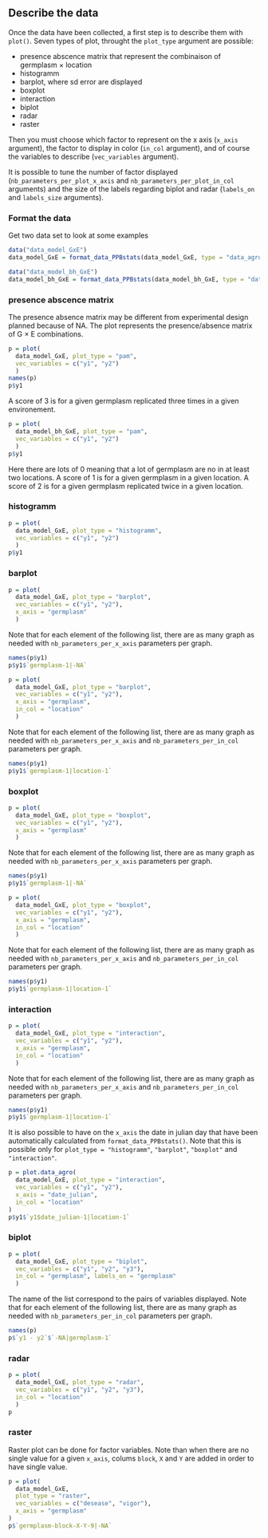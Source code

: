 ## Describe the data {#describe-data-agro}

Once the data have been collected, a first step is to describe them with `plot()`.
Seven types of plot, throught the `plot_type` argument are possible:

- presence abscence matrix that represent the combinaison of germplasm $\times$ location
- histogramm
- barplot, where sd error are displayed
- boxplot
- interaction
- biplot
- radar
- raster

Then you must choose which factor to represent on the x axis (`x_axis` argument),
the factor to display in color (`in_col` argument), and of course the variables to describe (`vec_variables` argument).

It is possible to tune the number of factor displayed (`nb_parameters_per_plot_x_axis` and `nb_parameters_per_plot_in_col` arguments) and the size of the labels regarding biplot and radar (`labels_on` and `labels_size` arguments).

### Format the data

Get two data set to look at some examples
```r
data("data_model_GxE")
data_model_GxE = format_data_PPBstats(data_model_GxE, type = "data_agro")

data("data_model_bh_GxE")
data_model_bh_GxE = format_data_PPBstats(data_model_bh_GxE, type = "data_agro")
```


### presence abscence matrix

The presence absence matrix may be different from experimental design planned because of NA.
The plot represents the presence/absence matrix of G $\times$ E combinations.

```r
p = plot(
  data_model_GxE, plot_type = "pam",
  vec_variables = c("y1", "y2")
  )
names(p)
p$y1
```

A score of 3 is for a given germplasm replicated three times in a given environement.

```r
p = plot(
  data_model_bh_GxE, plot_type = "pam",
  vec_variables = c("y1", "y2")
  )
p$y1
```

Here there are lots of 0 meaning that a lot of germplasm are no in at least two locations.
A score of 1 is for a given germplasm in a given location.
A score of 2 is for a given germplasm replicated twice in a given location.


### histogramm

```r
p = plot(
  data_model_GxE, plot_type = "histogramm",
  vec_variables = c("y1", "y2")
  )
p$y1
```


### barplot

```r
p = plot(
  data_model_GxE, plot_type = "barplot",
  vec_variables = c("y1", "y2"),
  x_axis = "germplasm"
  )
```

Note that for each element of the following list, there are as many graph as needed with `nb_parameters_per_x_axis` parameters per graph.

```r
names(p$y1)
p$y1$`germplasm-1|-NA`
```

```r
p = plot(
  data_model_GxE, plot_type = "barplot",
  vec_variables = c("y1", "y2"),
  x_axis = "germplasm",
  in_col = "location"
  )
```

Note that for each element of the following list, there are as many graph as needed with `nb_parameters_per_x_axis` and `nb_parameters_per_in_col` parameters per graph.
```r
names(p$y1)
p$y1$`germplasm-1|location-1`
```


### boxplot

```r
p = plot(
  data_model_GxE, plot_type = "boxplot",
  vec_variables = c("y1", "y2"),
  x_axis = "germplasm"
  )
```

Note that for each element of the following list, there are as many graph as needed with `nb_parameters_per_x_axis` parameters per graph.

```r
names(p$y1)
p$y1$`germplasm-1|-NA`
```

```r
p = plot(
  data_model_GxE, plot_type = "boxplot",
  vec_variables = c("y1", "y2"),
  x_axis = "germplasm",
  in_col = "location"
  )
```

Note that for each element of the following list, there are as many graph as needed with `nb_parameters_per_x_axis` and `nb_parameters_per_in_col` parameters per graph.
```r
names(p$y1)
p$y1$`germplasm-1|location-1`
```


### interaction

```r
p = plot(
  data_model_GxE, plot_type = "interaction",
  vec_variables = c("y1", "y2"),
  x_axis = "germplasm",
  in_col = "location"
  )
```

Note that for each element of the following list, there are as many graph as needed with `nb_parameters_per_x_axis` and `nb_parameters_per_in_col` parameters per graph.
```r
names(p$y1)
p$y1$`germplasm-1|location-1`
```

It is also possible to have on the `x_axis` the date in julian day that have been automatically calculated from `format_data_PPBstats()`. 
Note that this is possible only for `plot_type = "histogramm"`, `"barplot"`, `"boxplot"` and `"interaction"`.

```r
p = plot.data_agro(
  data_model_GxE, plot_type = "interaction",
  vec_variables = c("y1", "y2"),
  x_axis = "date_julian",
  in_col = "location"
)
p$y1$`y1$date_julian-1|location-1`
```



### biplot

```r
p = plot(
  data_model_GxE, plot_type = "biplot",
  vec_variables = c("y1", "y2", "y3"),
  in_col = "germplasm", labels_on = "germplasm"
  )
```

The name of the list correspond to the pairs of variables displayed.
Note that for each element of the following list, there are as many graph as needed with `nb_parameters_per_in_col` parameters per graph.
```r
names(p)
p$`y1 - y2`$`-NA|germplasm-1`
```


### radar

```r
p = plot(
  data_model_GxE, plot_type = "radar",
  vec_variables = c("y1", "y2", "y3"),
  in_col = "location"
  )
p
```

### raster

Raster plot can be done for factor variables.
Note than when there are no single value for a given `x_axis`, colums `block`, `X` and `Y` are added in order to have single value.

```r
p = plot(
  data_model_GxE, 
  plot_type = "raster", 
  vec_variables = c("desease", "vigor"), 
  x_axis = "germplasm"
)
p$`germplasm-block-X-Y-9|-NA`
```

